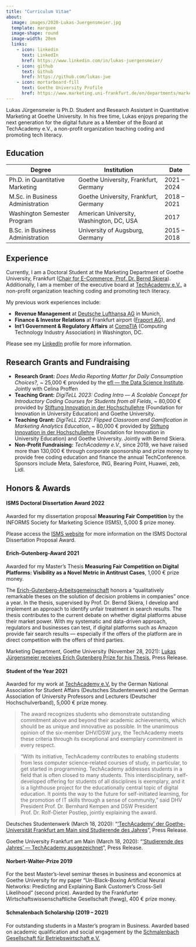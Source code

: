 ```yaml
---
title: "Curriculum Vitae"
about:
  image: images/2020-Lukas-Juergensmeier.jpg
  template: marquee
  image-shape: round
  image-width: 20em
  links:
    - icon: linkedin
      text: LinkedIn
      href: https://www.linkedin.com/in/lukas-juergensmeier/
    - icon: github
      text: Github
      href: https://github.com/lukas-jue
    - icon: mortarboard-fill
      text: Goethe University Profile
      href: https://www.marketing.uni-frankfurt.de/en/departments/marketing/professoren/skiera/team/doctoral-students/lukas-juergensmeier.html
---
```


Lukas Jürgensmeier is Ph.D. Student and Research Assistant in Quantitative Marketing at Goethe University. In his free time, Lukas enjoys preparing the next generation for the digital future as a Member of the Board at TechAcademy e.V., a non-profit organization teaching coding and promoting tech literacy.


## Education

| Degree                           | Institution                              | Date         |
|----------------------------------|------------------------------------------|--------------|
| Ph.D. in Quantitative Marketing  | Goethe University, Frankfurt, Germany    | 2021 -- 2024 |
| M.Sc. in Business Administration | Goethe University, Frankfurt, Germany    | 2018 -- 2021 |
| Washington Semester Program      | American University, Washington, DC, USA | 2017         |
| B.Sc. in Business Administration | University of Augsburg, Germany          | 2015 -- 2018 |

## Experience

Currently, I am a Doctoral Student at the Marketing Department of Goethe University, Frankfurt ([Chair for E-Commerce, Prof. Dr. Bernd Skiera](https://www.marketing.uni-frankfurt.de/en/departments/marketing/professoren/skiera/prof-dr-bernd-skiera.html)). Additionally, I am a member of the executive board at [TechAcademy e.V.](https://tech-academy.io/), a non-profit organization teaching coding and promoting tech literacy.

My previous work experiences include:

-   **Revenue Management** at [Deutsche Lufthansa AG](https://www.lufthansa.com/) in Munich,
-   **Finance & Investor Relations** at Frankfurt airport ([Fraport AG](https://www.fraport.com/)), and
-   **Int'l Government & Regulatory Affairs** at [CompTIA](https://www.comptia.org/) (Computing Technology Industry Association) in Washington, DC.

Please see my [LinkedIn](https://www.linkedin.com/in/lukas-juergensmeier) profile for more information.

## Research Grants and Fundraising

-   **Research Grant:** *Does Media Reporting Matter for Daily Consumption Choices?,* \~ 25,000 € provided by the [efl --- the Data Science Institute](https://www.eflab.de/). Jointly with Celina Proffen
- **Teaching Grant:** *DigiTeLL 2023: Coding Intro — A Scalable Concept for Introductory Coding Courses for Students from all Fields*, \~ 80,000 € provided by [Stiftung Innovation in der Hochschullehre](https://stiftung-hochschullehre.de/) (Foundation for Innovation in University Education) and Goethe University.
-   **Teaching Grant:** *DigiTeLL 2022: Flipped Classroom and Gamification in Marketing Analytics Education*, \~ 80,000 € provided by [Stiftung Innovation in der Hochschullehre](https://stiftung-hochschullehre.de/) (Foundation for Innovation in University Education) and Goethe University. Jointly with Bernd Skiera.
-   **Non-Profit Fundraising:** *TechAcademy e.V.,* since 2019, we have raised more than 130,000 € through corporate sponsorship and prize money to provide free coding education and finance the annual TechConference. Sponsors include Meta, Salesforce, ING, Bearing Point, Huawei, zeb, Lidl.

## Honors & Awards

#### ISMS Doctoral Dissertation Award 2022

Awarded for my dissertation proposal **Measuring Fair Competition** by the INFORMS Society for Marketing Science (ISMS), 5,000 $ prize money.

Please access the [ISMS website](https://connect.informs.org/isms/awards/isms-doctoral-awards) for more information on the ISMS Doctoral Dissertation Proposal Award.


#### Erich-Gutenberg-Award 2021

Awarded for my Master's Thesis **Measuring Fair Competition on Digital Platforms: Visibility as a Novel Metric in Antitrust Cases**, 1,000 € prize money.

The [Erich-Gutenberg-Arbeitsgemeinschaft](https://www.erich-gutenberg-arbeitsgemeinschaft.de/) honors a "qualitatively remarkable theses on the solution of decision problems in companies" once a year. In the thesis, supervised by Prof. Dr. Bernd Skiera, I develop and implement an approach to identify unfair treatment in search results. The thesis contributes to the current debate on whether digital platforms abuse their market power. With my systematic and data-driven approach, regulators and businesses can test, if digital platforms such as Amazon provide fair search results --- especially if the offers of the platform are in direct competition with the offers of third parties.

Marketing Department, Goethe University (November 28, 2021): [Lukas Jürgensmeier receives Erich Gutenberg Prize for his Thesis](https://www.marketing.uni-frankfurt.de/en/departments/marketing/news/details/article/lukas-juergensmeier-receives-erich-gutenberg-prize-for-his-thesis.html), Press Release.

#### Student of the Year 2021

Awarded for my work at [TechAcademy e.V.](https://tech-academy.io/) by the German National Association for Student Affairs (Deutsches Studentenwerk) and the German Association of University Professors and Lecturers (Deutscher Hochschulverband), 5,000 € prize money.

> The award recognizes students who demonstrate outstanding commitment above and beyond their academic achievements, which should be as unique and innovative as possible. In the unanimous opinion of the six-member DHV/DSW jury, the TechAcademy meets these criteria through its exceptional and exemplary commitment in every respect.

> "With its initiative, TechAcademy contributes to enabling students from less computer science-related courses of study, in particular, to get started in programming. TechAcademy addresses students in a field that is often closed to many students. This interdisciplinary, self-developed offering for students of all disciplines is exemplary, and it is a lighthouse project for the educationally central topic of digital education. It points the way to the future for self-initiated learning, for the promotion of IT skills through a sense of community," said DHV President Prof. Dr. Bernhard Kempen and DSW President Prof. Dr. Rolf-Dieter Postlep, jointly explaining the award.

Deutsches Studentenwerk (March 18, 2020): "['TechAcademy' der Goethe-Universität Frankfurt am Main sind Studierende des Jahres](https://www.studentenwerke.de/de/content/techacademy-e-v-werden-studierende-des)", Press Release.

Goethe University Frankfurt am Main (March 18, 2020): "['Studierende des Jahres' --- TechAcademy ausgezeichnet](https://aktuelles.uni-frankfurt.de/studium/studierende-des-jahres-techacademy-ausgezeichnet/)", Press Release.

#### Norbert-Walter-Prize 2019

For the best Master's-level seminar theses in business and economics at Goethe University for my paper "Un-Black-Boxing Artificial Neural Networks: Predicting and Explaining Bank Customer's Cross-Sell Likelihood" (second price). Awarded by the Frankfurter Wirtschaftswissenschaftliche Gesellschaft (fwwg), 400 € prize money.

#### Schmalenbach Scholarship (2019 -- 2021)

For outstanding students in a Master's program in Business. Awarded based on academic qualification and social engagement by the [Schmalenbach Gesellschaft für Betriebswirtschaft e.V.](https://www.schmalenbach.org/index.php/careercenter/schmalenbach-stipendium)

